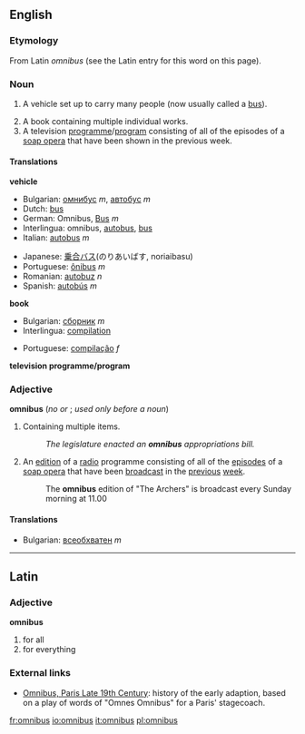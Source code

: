 ==English==

===Etymology===
From Latin ''omnibus'' (see the Latin entry for this word on this page).

===Noun===
{{en-noun-reg-es}}

# {{obsolete}} A vehicle set up to carry many people (now usually called a [[bus]]).
# A book containing multiple individual works.
# A television [[programme]]/[[program]] consisting of all of the episodes of a [[soap opera]] that have been shown in the previous week.

====Translations====

'''vehicle'''
{{top}}
*Bulgarian: [[омнибус]] ''m'', [[автобус]] ''m''
*Dutch: [[bus#Dutch|bus]]
*German: Omnibus, [[Bus#German|Bus]] ''m''
*Interlingua: omnibus, [[autobus]], [[bus#Interlingua|bus]]
*Italian: [[autobus]] ''m''
{{mid}}
*Japanese: [[乗合]][[バス]](のりあいばす, noriaibasu)
*Portuguese: [[ônibus]] ''m''
*Romanian: [[autobuz]] ''n''
*Spanish: [[autobús]] ''m''
{{bottom}}

'''book'''
{{top}}
*Bulgarian: [[сборник]] ''m''
*Interlingua: [[compilation#Interlingua|compilation]]
{{mid}}
*Portuguese: [[compilação]] ''f''
{{bottom}}

'''television programme/program'''
{{top}}
{{mid}}
{{bottom}}

===Adjective===
'''omnibus''' (''no'' {{compar}} ''or'' {{superl}}; ''used only before a noun'')

# Containing multiple items.
#:''The legislature enacted an '''omnibus''' appropriations bill.''
# An [[edition]] of a [[radio]] programme consisting of all of the [[episode]]s of a [[soap opera]] that have been [[broadcast]] in the [[previous]] [[week]].
#: The '''omnibus''' edition of "The Archers" is broadcast every Sunday morning at 11.00

====Translations====
*Bulgarian: [[всеобхватен]] ''m'' 

----

==Latin==
===Adjective===
'''omnibus'''

#for all
#for everything

===External links===
*[http://people.hofstra.edu/geotrans/eng/ch6en/conc6en/omni.html Omnibus, Paris Late 19th Century]: history of the early adaption, based on a play of words of "Omnes Omnibus" for a Paris' stagecoach.

[[fr:omnibus]]
[[io:omnibus]]
[[it:omnibus]]
[[pl:omnibus]]